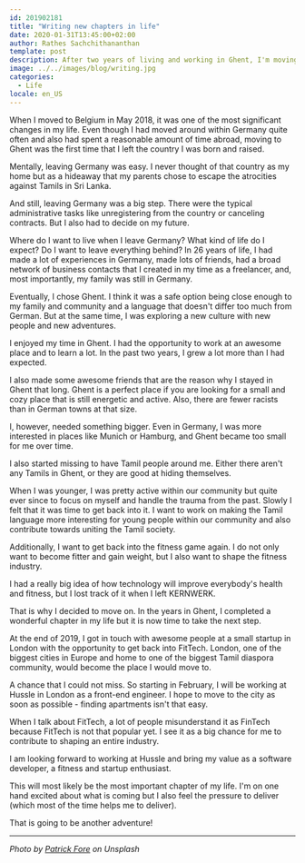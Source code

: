 ```yaml
---
id: 201902181
title: "Writing new chapters in life"
date: 2020-01-31T13:45:00+02:00
author: Rathes Sachchithananthan
template: post
description: After two years of living and working in Ghent, I'm moving on to write another chapter. Here is the story about it.
image: ../../images/blog/writing.jpg
categories:
  - Life
locale: en_US
---
```


When I moved to Belgium in May 2018, it was one of the most significant changes in my life. Even though I had moved around within Germany quite often and also had spent a reasonable amount of time abroad, moving to Ghent was the first time that I left the country I was born and raised.

Mentally, leaving Germany was easy. I never thought of that country as my home but as a hideaway that my parents chose to escape the atrocities against Tamils in Sri Lanka.

And still, leaving Germany was a big step. There were the typical administrative tasks like unregistering from the country or canceling contracts. But I also had to decide on my future.

Where do I want to live when I leave Germany? What kind of life do I expect? Do I want to leave everything behind? In 26 years of life, I had made a lot of experiences in Germany, made lots of friends, had a broad network of business contacts that I created in my time as a freelancer, and, most importantly, my family was still in Germany.

Eventually, I chose Ghent. I think it was a safe option being close enough to my family and community and a language that doesn't differ too much from German. But at the same time, I was exploring a new culture with new people and new adventures.

I enjoyed my time in Ghent. I had the opportunity to work at an awesome place and to learn a lot. In the past two years, I grew a lot more than I had expected.

I also made some awesome friends that are the reason why I stayed in Ghent that long. Ghent is a perfect place if you are looking for a small and cozy place that is still energetic and active. Also, there are fewer racists than in German towns at that size.

I, however, needed something bigger. Even in Germany, I was more interested in places like Munich or Hamburg, and Ghent became too small for me over time.

I also started missing to have Tamil people around me. Either there aren't any Tamils in Ghent, or they are good at hiding themselves.

When I was younger, I was pretty active within our community but quite ever since to focus on myself and handle the trauma from the past. Slowly I felt that it was time to get back into it. I want to work on making the Tamil language more interesting for young people within our community and also contribute towards uniting the Tamil society.

Additionally, I want to get back into the fitness game again. I do not only want to become fitter and gain weight, but I also want to shape the fitness industry.

I had a really big idea of how technology will improve everybody's health and fitness, but I lost track of it when I left KERNWERK.

That is why I decided to move on. In the years in Ghent, I completed a wonderful chapter in my life but it is now time to take the next step.

At the end of 2019, I got in touch with awesome people at a small startup in London with the opportunity to get back into FitTech. London, one of the biggest cities in Europe and home to one of the biggest Tamil diaspora community, would become the place I would move to.

A chance that I could not miss. So starting in February, I will be working at Hussle in London as a front-end engineer. I hope to move to the city as soon as possible - finding apartments isn't that easy.

When I talk about FitTech, a lot of people misunderstand it as FinTech because FitTech is not that popular yet. I see it as a big chance for me to contribute to shaping an entire industry.

I am looking forward to working at Hussle and bring my value as a software developer, a fitness and startup enthusiast.

This will most likely be the most important chapter of my life. I'm on one hand excited about what is coming but I also feel the pressure to deliver (which most of the time helps me to deliver).

That is going to be another adventure!

---

_Photo by [Patrick Fore](https://unsplash.com/@patrickian4) on Unsplash_
